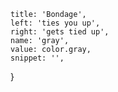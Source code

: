 
	title: 'Bondage',
	left: 'ties you up',
	right: 'gets tied up',
	name: 'gray',
	value: color.gray,
	snippet: '',
}
